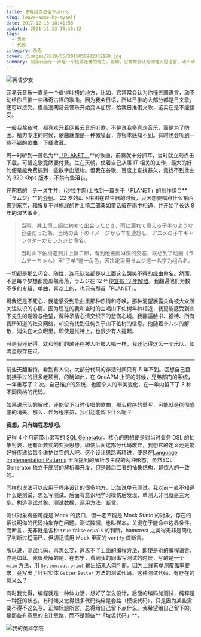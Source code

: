 ```yaml
---
title: 总得给自己留下点什么
slug: leave-some-by-myself
date: 2017-12-13 18:41:55
updated: 2021-11-23 18:15:12
tags:
  - 思考
  - 代码
category: 杂思
cover: /images/2019/05/2019050902332168.jpg
summary: 网易云音乐一直是一个值得吐槽的地方，比如，它常常会认为你懂五国语言，动不动给你日推一些稀奇古怪的歌曲。因为我会日语，所以日推的大部分都是日文歌，还可以接受网易云音乐一直是一个值得吐槽的地方，比如，它常常会认为你懂五国语言，动不动给你日推一些稀奇古怪的歌曲。因为我会日语，所以日推的大部分都是日文歌，还可以接受。但最近网易云音乐开始变本加厉，给我日推俄文歌，这实在是不能接受。
---
```


![黄昏少女](/images/2019/05/2019050902252161.jpg)

网易云音乐一直是一个值得吐槽的地方，比如，它常常会认为你懂五国语言，动不动给你日推一些稀奇古怪的歌曲。因为我会日语，所以日推的大部分都是日文歌，还可以接受。但最近网易云音乐开始变本加厉，给我日推俄文歌，这实在是不能接受。

一般我熬夜时，都喜欢开着网易云音乐听歌，不是说我多喜欢音乐，而是为了防困。精力专注的时候，歌曲就像是一种微噪音，你根本感知不到。有时也会听到一些不错的歌曲，下载收藏。

<NeteasePlayer id={812400} />

周一时听到一首名为**[「PLANET」](http://music.163.com/#/song?id=812400)**的歌曲，前奏就十分抓耳，当时就立刻点击下载，可惜这歌竟然要付费。生在天朝，仗着自己从事 IT 相关的工作，最大的好处便是能免费搞到一些数字出版物。但我在谷歌、百度上查找甚久，竟找不到此曲的 320 Kbps 版本，不禁有些沮丧。

在网易的「チーズ牛丼」(沙拉牛肉)上找到一篇关于「PLANET」的创作组合**「ラムジ」**的[介绍](http://music.163.com/#/topic?id=17639053)。 22 岁的山下佑树在过生日的时候，只因想要唱点什么东西来到东京，和报复不得施展的井上慎二郎桑如童话般在雨中相遇，并开始了长达 8 年的演艺事业。

>当時、井上慎二郎に初めて出会ったとき、雨に濡れて震える子羊のような容姿だった為、当時の山下のイメージから羊を連想し、アニメの子羊キャラクターからラムジと命名。
>
>当时山下佑树遇到井上慎二郎，看到他被雨淋湿的姿态，联想到了动画《ラムヂーちゃん》里“子羊”这一角色，因决定采用ラムジ这一名字为组合名。

一切都是那么巧合、随性，连乐队名都是以上面这么哭笑不得的[缘由][wikipedia-link]命名。然而，不是每个梦想都能瓜熟蒂落，ラムジ在 12 年便[宣布 13 年解散][oricon]。我翻遍他们为数不多的专辑、单曲，喜欢上的，也只有那首「PLANET」。

可我还是不死心，我能感受到歌曲里那种热情和呼唤，那种渴望展露头角被大众所关注认识的心情。因为现在的我和当时的主唱山下佑树年龄相近，我更能感受到山下先生的期盼与绝望，两种矛盾心情交织下的悲伤心境。我翻遍脸书、推特、所有我所知道的社交网络，却没有找到任何关于山下佑树的信息。他随着ラムジ的解散，消失在大众眼里。即使是推特上，也很少有人提起。

可是我还记得，就和他们的歌还在被人听被人唱一样，我还记得这么一个乐队，如流星般存在过。

---

前些天翻推特，看到有人说，大部分代码的存活时间只有 5 年不到。回想自己目前接手过的很多老项目，的确如此，在 OneAPM 上班的时候，兄弟部门的系统，一年重写了 2 次。自己维护的系统，也因个人的审美变化，在一年内留下了 3 种不同风格的代码。

如果说乐队的解散，还能留下当时传唱的歌曲，那么程序的重写，可能就是彻彻底底的消失。那么，作为程序员，我们还能留下什么呢？

**我想，只有编程思想吧。**

记得 4 个月前带小弟写的 [SQL Generator](https://github.com/byWeaponLin/sql-generator)。核心的思想便是对当时业务 DSL 的抽象封装，还有函数式的变换思想。即使后面这部分代码废弃，我想它的定义还是能好好传递给每个维护过它的人吧。这个设计思路再精进，便是在[Language Implementation Patterns](https://pragprog.com/book/tpdsl/language-implementation-patterns) 里面提到的解析与生成的两种形态，虽然SQL Generator 独立于底层的解析器开发，但是最后二者的抽象结构，是惊人的一致的。

同样的说法可以应用于程序设计的很多地方，比如说单元测试。我以前一直不知道什么是测试，怎么写测试。后面有意识地学习模仿后发现，单测无非也就是三大步。构造测试对象、测试数据，调用方法，断言。

测试对象有些可能是 Mock 的接口，但一定不能是 Mock Static 的对象，存在的话说明你的代码抽象存在问题。测试数据，也叫样本，关键在于能命中边界条件。而断言，无非就是各种 `true` `false` `equals` 的判断，hamcrest 之类得无非是简化了判断过程而已，但切记慎用 Mock 里面的 `verify` 做断言。

所以说，测试代码，再怎么变，逃离不了上面的编程方法，即使是别的编程语言，亦是如此。我很费解的是，在苏宁，看到我的同事写测试的时候，写的是一个 `main` 方法，用 `System.out.print` 输出结果人肉判断。因为上线有单测覆盖率要求，竟写出了针对实体 `Getter` `Setter` 方法的测试代码。这种测试代码，有存在的意义么？

有时我觉得，编程就是一种体力活，想好了怎么设计，后面的编码加测试，纯粹是一种[肝][moegirl]的状态。有时候又觉得很多代码纯粹是套路（模板代码），只是因为某些需要不得不这么写。正如标题所言，总得给自己留下点什么。我希望给自己留下的，是那些有意思的设计思路，而不是那些**「垃圾代码」**。

![我的英雄学院](/images/2019/05/2019050902332168.jpg)

[wikipedia-link]:https://ja.wikipedia.org/wiki/%E3%83%A9%E3%83%A0%E3%82%B8_(%E6%AD%8C%E6%89%8B)
[oricon]:https://www.oricon.co.jp/news/2020043/full/
[moegirl]:https://zh.moegirl.org/%E7%88%86%E8%82%9D

